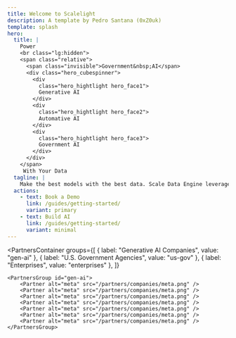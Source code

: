 ```yaml
---
title: Welcome to Scalelight
description: A template by Pedro Santana (0xZ0uk)
template: splash
hero:
  title: |
    Power
    <br class="lg:hidden">
    <span class="relative">
      <span class="invisible">Government&nbsp;AI</span>
      <div class="hero_cubespinner">
        <div
          class="hero_hightlight hero_face1">
          Generative AI
        </div>
        <div
          class="hero_hightlight hero_face2">
          Automative AI
        </div>
        <div
          class="hero_hightlight hero_face3">
          Government AI
        </div>
      </div>
    </span>
     With Your Data
  tagline: |
    Make the best models with the best data. Scale Data Engine leverages your enterprise data, and with Scale GenAI Platform, safely unlocks the value of AI.
  actions:
    - text: Book a Demo
      link: /guides/getting-started/
      variant: primary
    - text: Build AI
      link: /guides/getting-started/
      variant: minimal
---
```




<PartnersContainer
	groups={[
		{ label: "Generative AI Companies", value: "gen-ai" },
		{ label: "U.S. Government Agencies", value: "us-gov" },
		{ label: "Enterprises", value: "enterprises" },
	]}
>
	<PartnersGroup id="gen-ai">
		<Partner alt="meta" src="/partners/companies/meta.png" />
		<Partner alt="meta" src="/partners/companies/meta.png" />
		<Partner alt="meta" src="/partners/companies/meta.png" />
		<Partner alt="meta" src="/partners/companies/meta.png" />
		<Partner alt="meta" src="/partners/companies/meta.png" />
		<Partner alt="meta" src="/partners/companies/meta.png" />
		<Partner alt="meta" src="/partners/companies/meta.png" />
	</PartnersGroup>
</PartnersContainer>

<TalksContainer>
	<Talk
		title="Navigating an AI-Enabled Future"
		author={{ name: "Greg Brockman", picture: "./speakers/greg_brockman.png" }}
		url="https://www.youtube.com/watch?v=dQw4w9WgXcQ"
	/>
	<Talk
		title="Navigating an AI-Enabled Future"
		author={{ name: "Greg Brockman", picture: "./speakers/greg_brockman.png" }}
		url="https://www.youtube.com/watch?v=dQw4w9WgXcQ"
	/>
	<Talk
		title="Navigating an AI-Enabled Future"
		author={{ name: "Greg Brockman", picture: "./speakers/greg_brockman.png" }}
		url="https://www.youtube.com/watch?v=dQw4w9WgXcQ"
	/>
</TalksContainer>
